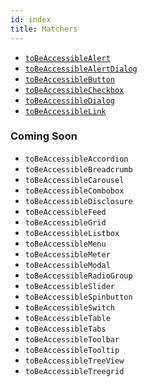 ```yaml
---
id: index
title: Matchers
---
```


- [`toBeAccessibleAlert`](/matchers/alert)
- [`toBeAccessibleAlertDialog`](/matchers/alertdialog)
- [`toBeAccessibleButton`](/matchers/button)
- [`toBeAccessibleCheckbox`](/matchers/checkbox)
- [`toBeAccessibleDialog`](/matchers/alertdialog)
- [`toBeAccessibleLink`](/matchers/link)

### Coming Soon

- `toBeAccessibleAccordion`
- `toBeAccessibleBreadcrumb`
- `toBeAccessibleCarousel`
- `toBeAccessibleCombobox`
- `toBeAccessibleDisclosure`
- `toBeAccessibleFeed`
- `toBeAccessibleGrid`
- `toBeAccessibleListbox`
- `toBeAccessibleMenu`
- `toBeAccessibleMeter`
- `toBeAccessibleModal`
- `toBeAccessibleRadioGroup`
- `toBeAccessibleSlider`
- `toBeAccessibleSpinbutton`
- `toBeAccessibleSwitch`
- `toBeAccessibleTable`
- `toBeAccessibleTabs`
- `toBeAccessibleToolbar`
- `toBeAccessibleTooltip`
- `toBeAccessibleTreeView`
- `toBeAccessibleTreegrid`
